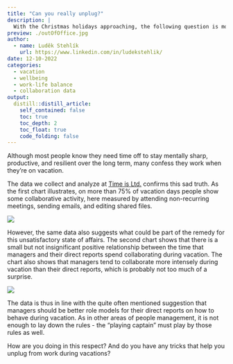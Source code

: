 ```yaml
---
title: "Can you really unplug?"
description: |
  With the Christmas holidays approaching, the following question is more relevant than ever, with the exception of the summer vacations: Can we really disconnect from work during the vacations?
preview: ./outOfOffice.jpg
author:
  - name: Luděk Stehlík
    url: https://www.linkedin.com/in/ludekstehlik/
date: 12-10-2022
categories:
  - vacation
  - wellbeing
  - work-life balance
  - collaboration data
output:
  distill::distill_article:
    self_contained: false
    toc: true
    toc_depth: 2
    toc_float: true
    code_folding: false
---
```


Although most people know they need time off to stay mentally sharp, productive, and resilient over the long term, many confess they work when they're on vacation.

The data we collect and analyze at [Time is Ltd.](https://www.timeisltd.com/) confirms this sad truth. As the first chart illustrates, on more than 75% of vacation days people show some collaborative activity, here measured by attending non-recurring meetings, sending emails, and editing shared files. 

<img src="./collaborationVacationProportion.png"> 

However, the same data also suggests what could be part of the remedy for this unsatisfactory state of affairs. The second chart shows that there is a small but not insignificant positive relationship between the time that managers and their direct reports spend collaborating during vacation. The chart also shows that managers tend to collaborate more intensely during vacation than their direct reports, which is probably not too much of a surprise.

<img src="./collaborationVacationMngReports.png"> 

The data is thus in line with the quite often mentioned suggestion that managers should be better role models for their direct reports on how to behave during vacation. As in other areas of people management, it is not enough to lay down the rules - the "playing captain" must play by those rules as well.

How are you doing in this respect? And do you have any tricks that help you unplug from work during vacations?